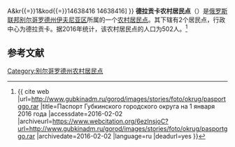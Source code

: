 {{Infobox Settlement
| official_name = 德拉贡卡农村居民点
| native_name = Драгунское сельское поселение
| settlement_type = [[农村居民点|农村居民点]]
| subdivision_type = [[国家|国家]]
| subdivision_type1 = [[州_(俄罗斯)|州]]
| subdivision_type2 = [[区_(苏联)|区]]
| subdivision_name = {{RUS}}
| subdivision_name1 = [[别尔哥罗德州|别尔哥罗德州]]
| subdivision_name2 = [[伊夫尼亚区|伊夫尼亚区]]
| seat_type = 行政中心
| seat = 德拉贡卡
| population_as_of=2016
| population_footnotes = <ref name=stat />
| population_total = 502
| coordinates_display = inline,title
| latd = 51 | latm = 01 | lats = 19 | latNS = N
| longd = 35 | longm = 57 | longs = 08 | longEW = E
| timezone = [[莫斯科时间|MSK]]
| utc_offset = +3
| blank_name = [[俄罗斯市政土地区划代码|OKTMO编码]]
| blank_info = [http://classif.spb.ru/classificators/view/tma.php?st{{=}}A&kr{{=}}1&kod{{=}}14638416 14638416]
}}
'''德拉贡卡农村居民点'''（{{lang-ru|Драгунское сельское поселение}}）是[[俄罗斯联邦|俄罗斯联邦]][[别尔哥罗德州|别尔哥罗德州]][[伊夫尼亚区|伊夫尼亚区]]所属的一个[[农村居民点|农村居民点]]。其下辖有2个居民点，行政中心为德拉贡卡。据2016年统计，该农村居民点的人口为502人。<ref name=stat>{{ cite web |url=http://www.gubkinadm.ru/gorod/images/stories/foto/okrug/pasportggo.rar |title=Паспорт Губкинского городского округа на 1 января 2016 года |accessdate=2016-02-02 |archiveurl=https://www.webcitation.org/6ezlnsjoC?url=http://www.gubkinadm.ru/gorod/images/stories/foto/okrug/pasportggo.rar |archivedate=2016-02-02 |language=ru |deadurl=yes }}</ref>

== 参考文献 ==
{{reflist}}

{{Russia-stub}}

[[Category:别尔哥罗德州农村居民点|Category:别尔哥罗德州农村居民点]]
